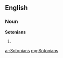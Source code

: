 ==English==

===Noun===
'''Sotonians'''

# {{plural of|[[Sotonian]]}}

[[ar:Sotonians]]
[[mg:Sotonians]]